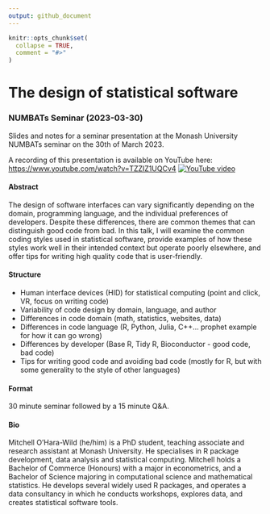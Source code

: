 ```yaml
---
output: github_document
---
```


<!-- README.md is generated from README.Rmd. Please edit that file -->

```r
knitr::opts_chunk$set(
  collapse = TRUE,
  comment = "#>"
)
```

# The design of statistical software
### NUMBATs Seminar (2023-03-30)

<!-- badges: start -->
<!-- badges: end -->

Slides and notes for a seminar presentation at the Monash University NUMBATs seminar on the 30th of March 2023.

A recording of this presentation is available on YouTube here: <https://www.youtube.com/watch?v=TZZIZ1UQCv4>
[![YouTube video](thumbnail.png)](https://www.youtube.com/watch?v=TZZIZ1UQCv4)

#### Abstract

The design of software interfaces can vary significantly depending on the domain, programming language, and the individual preferences of developers. Despite these differences, there are common themes that can distinguish good code from bad. In this talk, I will examine the common coding styles used in statistical software, provide examples of how these styles work well in their intended context but operate poorly elsewhere, and offer tips for writing high quality code that is user-friendly.

<!-- * Good code, bad code (smell and feel) -->
<!-- * R, Python, Julia, C++ -->
<!-- * Base R, tidy R -->

#### Structure

* Human interface devices (HID) for statistical computing (point and click, VR, focus on writing code)
* Variability of code design by domain, language, and author
* Differences in code domain (math, statistics, websites, data)
* Differences in code language (R, Python, Julia, C++... prophet example for how it can go wrong)
* Differences by developer (Base R, Tidy R, Bioconductor - good code, bad code)
* Tips for writing good code and avoiding bad code (mostly for R, but with some generality to the style of other languages)

#### Format

30 minute seminar followed by a 15 minute Q&A.

#### Bio

Mitchell O'Hara-Wild (he/him) is a PhD student, teaching associate and research assistant at Monash University. He specialises in R package development, data analysis and statistical computing. Mitchell holds a Bachelor of Commerce (Honours) with a major in econometrics, and a Bachelor of Science majoring in computational science and mathematical statistics. He develops several widely used R packages, and operates a data consultancy in which he conducts workshops, explores data, and creates statistical software tools.
